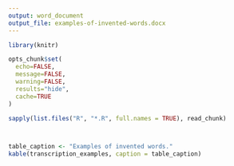 ```yaml
---
output: word_document
output_file: examples-of-invented-words.docx
---
```


```r
library(knitr)

opts_chunk$set(
  echo=FALSE,
  message=FALSE,
  warning=FALSE,
  results="hide",
  cache=TRUE
)

sapply(list.files("R", "*.R", full.names = TRUE), read_chunk)
```

```r
```

```r
```

```r
table_caption <- "Examples of invented words."
kable(transcription_examples, caption = table_caption)
```